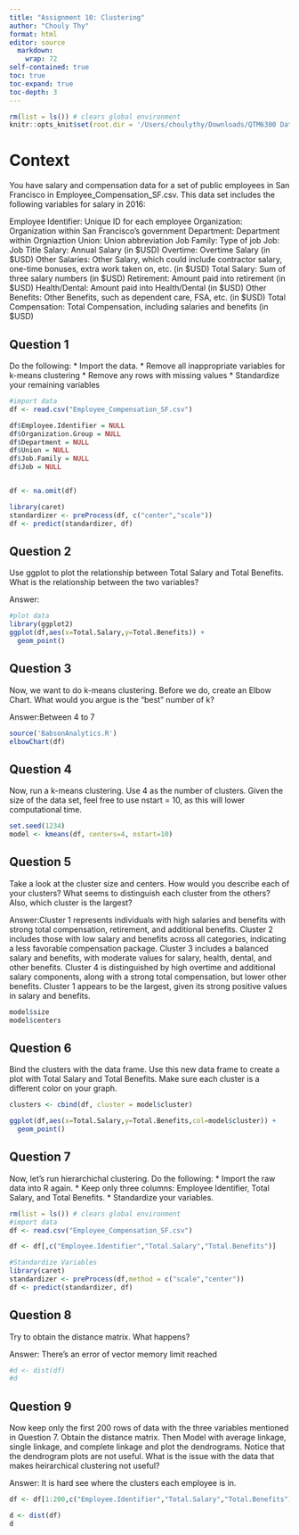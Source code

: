 ```yaml
---
title: "Assignment 10: Clustering"
author: "Chouly Thy"
format: html
editor: source
  markdown: 
    wrap: 72
self-contained: true
toc: true
toc-expand: true
toc-depth: 3
---
```


```r
rm(list = ls()) # clears global environment
knitr::opts_knit$set(root.dir = '/Users/choulythy/Downloads/QTM6300 Data')
```

# Context

You have salary and compensation data for a set of public employees in San Francisco in Employee_Compensation_SF.csv. This data set includes the following variables for salary in 2016:

Employee Identifier: Unique ID for each employee Organization: Organization within San Francisco's government Department: Department within Orgniaztion Union: Union abbreviation Job Family: Type of job Job: Job Title Salary: Annual Salary (in \$USD) Overtime: Overtime Salary (in \$USD) Other Salaries: Other Salary, which could include contractor salary, one-time bonuses, extra work taken on, etc. (in \$USD) Total Salary: Sum of three salary numbers (in \$USD) Retirement: Amount paid into retirement (in \$USD) Health/Dental: Amount paid into Health/Dental (in \$USD) Other Benefits: Other Benefits, such as dependent care, FSA, etc. (in \$USD) Total Compensation: Total Compensation, including salaries and benefits (in \$USD)

## Question 1

Do the following: \* Import the data. \* Remove all inappropriate variables for k-means clustering \* Remove any rows with missing values \* Standardize your remaining variables

```r
#import data
df <- read.csv("Employee_Compensation_SF.csv")

df$Employee.Identifier = NULL
df$Organization.Group = NULL 
df$Department = NULL 
df$Union = NULL 
df$Job.Family = NULL
df$Job = NULL


df <- na.omit(df) 

library(caret)
standardizer <- preProcess(df, c("center","scale")) 
df <- predict(standardizer, df)

```

## Question 2

Use ggplot to plot the relationship between Total Salary and Total Benefits. What is the relationship between the two variables?

Answer:

```r
#plot data
library(ggplot2)
ggplot(df,aes(x=Total.Salary,y=Total.Benefits)) +
  geom_point()


```

## Question 3

Now, we want to do k-means clustering. Before we do, create an Elbow Chart. What would you argue is the "best" number of k?

Answer:Between 4 to 7

```r
source('BabsonAnalytics.R')
elbowChart(df)
```

## Question 4

Now, run a k-means clustering. Use 4 as the number of clusters. Given the size of the data set, feel free to use nstart = 10, as this will lower computational time.

```r
set.seed(1234)
model <- kmeans(df, centers=4, nstart=10) 

```

## Question 5

Take a look at the cluster size and centers. How would you describe each of your clusters? What seems to distinguish each cluster from the others? Also, which cluster is the largest?

Answer:Cluster 1 represents individuals with high salaries and benefits with strong total compensation, retirement, and additional benefits. Cluster 2 includes those with low salary and benefits across all categories, indicating a less favorable compensation package. Cluster 3 includes a balanced salary and benefits, with moderate values for salary, health, dental, and other benefits. Cluster 4 is distinguished by high overtime and additional salary components, along with a strong total compensation, but lower other benefits. Cluster 1 appears to be the largest, given its strong positive values in salary and benefits.

```r
model$size
model$centers
```

## Question 6

Bind the clusters with the data frame. Use this new data frame to create a plot with Total Salary and Total Benefits. Make sure each cluster is a different color on your graph.

```r
clusters <- cbind(df, cluster = model$cluster)

ggplot(df,aes(x=Total.Salary,y=Total.Benefits,col=model$cluster)) +
  geom_point()
```

## Question 7

Now, let's run hierarchichal clustering. Do the following: \* Import the raw data into R again. \* Keep only three columns: Employee Identifier, Total Salary, and Total Benefits. \* Standardize your variables.

```r
rm(list = ls()) # clears global environment
#import data
df <- read.csv("Employee_Compensation_SF.csv")

df <- df[,c("Employee.Identifier","Total.Salary","Total.Benefits")]

#Standardize Variables
library(caret)
standardizer <- preProcess(df,method = c("scale","center"))
df <- predict(standardizer, df)
```

## Question 8

Try to obtain the distance matrix. What happens?

Answer: There's an error of vector memory limit reached

```r
#d <- dist(df) 
#d
```

## Question 9

Now keep only the first 200 rows of data with the three variables mentioned in Question 7. Obtain the distance matrix. Then Model with average linkage, single linkage, and complete linkage and plot the dendrograms. Notice that the dendrogram plots are not useful. What is the issue with the data that makes heirarchical clustering not useful?

Answer: It is hard see where the clusters each employee is in.

```r
df <- df[1:200,c("Employee.Identifier","Total.Salary","Total.Benefits")]

d <- dist(df) 
d
```
